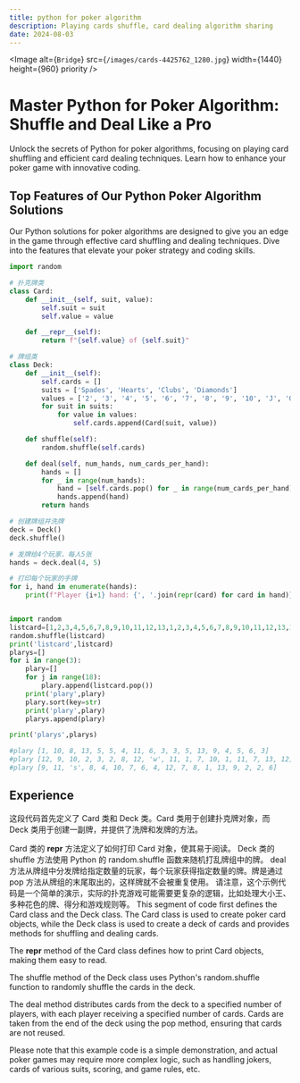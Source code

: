 ```yaml
---
title: python for poker algorithm
description: Playing cards shuffle, card dealing algorithm sharing
date: 2024-08-03
---
```

<Image
  alt={`Bridge`}
  src={`/images/cards-4425762_1280.jpg`}
  width={1440}
  height={960}
  priority
/>

# Master Python for Poker Algorithm: Shuffle and Deal Like a Pro
Unlock the secrets of Python for poker algorithms, focusing on playing card shuffling and efficient card dealing techniques. Learn how to enhance your poker game with innovative coding.

## Top Features of Our Python Poker Algorithm Solutions
Our Python solutions for poker algorithms are designed to give you an edge in the game through effective card shuffling and dealing techniques. Dive into the features that elevate your poker strategy and coding skills.

```python
import random

# 扑克牌类
class Card:
    def __init__(self, suit, value):
        self.suit = suit
        self.value = value

    def __repr__(self):
        return f"{self.value} of {self.suit}"

# 牌组类
class Deck:
    def __init__(self):
        self.cards = []
        suits = ['Spades', 'Hearts', 'Clubs', 'Diamonds']
        values = ['2', '3', '4', '5', '6', '7', '8', '9', '10', 'J', 'Q', 'K', 'A']
        for suit in suits:
            for value in values:
                self.cards.append(Card(suit, value))

    def shuffle(self):
        random.shuffle(self.cards)

    def deal(self, num_hands, num_cards_per_hand):
        hands = []
        for _ in range(num_hands):
            hand = [self.cards.pop() for _ in range(num_cards_per_hand)]
            hands.append(hand)
        return hands

# 创建牌组并洗牌
deck = Deck()
deck.shuffle()

# 发牌给4个玩家，每人5张
hands = deck.deal(4, 5)

# 打印每个玩家的手牌
for i, hand in enumerate(hands):
    print(f"Player {i+1} hand: {', '.join(repr(card) for card in hand)}")
```
```python

import random
listcard=[1,2,3,4,5,6,7,8,9,10,11,12,13,1,2,3,4,5,6,7,8,9,10,11,12,13,1,2,3,4,5,6,7,8,9,10,11,12,13,1,2,3,4,5,6,7,8,9,10,11,12,13,'s','w']
random.shuffle(listcard)
print('listcard',listcard)
plarys=[]
for i in range(3):
    plary=[]
    for j in range(18):
        plary.append(listcard.pop())
    print('plary',plary)
    plary.sort(key=str)
    print('plary',plary)
    plarys.append(plary)

print('plarys',plarys)

#plary [1, 10, 8, 13, 5, 5, 4, 11, 6, 3, 3, 5, 13, 9, 4, 5, 6, 3]
#plary [12, 9, 10, 2, 3, 2, 8, 12, 'w', 11, 1, 7, 10, 1, 11, 7, 13, 12]
#plary [9, 11, 's', 8, 4, 10, 7, 6, 4, 12, 7, 8, 1, 13, 9, 2, 2, 6]

```




## Experience
这段代码首先定义了 Card 类和 Deck 类。Card 类用于创建扑克牌对象，而 Deck 类用于创建一副牌，并提供了洗牌和发牌的方法。

Card 类的 __repr__ 方法定义了如何打印 Card 对象，使其易于阅读。
Deck 类的 shuffle 方法使用 Python 的 random.shuffle 函数来随机打乱牌组中的牌。
deal 方法从牌组中分发牌给指定数量的玩家，每个玩家获得指定数量的牌。牌是通过 pop 方法从牌组的末尾取出的，这样牌就不会被重复使用。
请注意，这个示例代码是一个简单的演示，实际的扑克游戏可能需要更复杂的逻辑，比如处理大小王、多种花色的牌、得分和游戏规则等。
This segment of code first defines the Card class and the Deck class. The Card class is used to create poker card objects, while the Deck class is used to create a deck of cards and provides methods for shuffling and dealing cards.

The __repr__ method of the Card class defines how to print Card objects, making them easy to read.

The shuffle method of the Deck class uses Python's random.shuffle function to randomly shuffle the cards in the deck.

The deal method distributes cards from the deck to a specified number of players, with each player receiving a specified number of cards. Cards are taken from the end of the deck using the pop method, ensuring that cards are not reused.

Please note that this example code is a simple demonstration, and actual poker games may require more complex logic, such as handling jokers, cards of various suits, scoring, and game rules, etc.